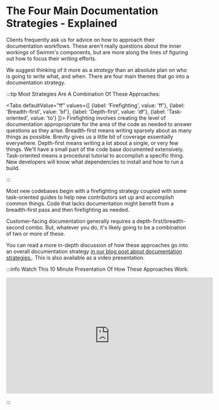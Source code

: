 
# The Four Main Documentation Strategies - Explained

Clients frequently ask us for advice on how to approach their documentation
workflows. These aren't really questions about the inner workings of Swimm's
components, but are more along the lines of figuring out how to focus their
writing efforts. 

We suggest thinking of it more as a *strategy* than an absolute plan on who
is going to write what, and when. There are four main themes that go into a 
documentation strategy.

:::tip Most Strategies Are A Combination Of These Approaches:

<Tabs
    defaultValue="ff"
    values={[
        {label: 'Firefighting', value: 'ff'},
        {label: 'Breadth-first', value: 'bf'},
        {label: 'Depth-first', value: 'df'},
        {label: 'Task-oriented', value: 'to'}
    ]}>
    <TabItem value="ff">
        Firefighting involves creating the level of documentation appropropriate
        for the area of the code as needed to answer questions as they arise.
    </TabItem>
    <TabItem value="bf">
        Breadth-first means writing sparsely about as many things as possible. Brevity
        gives us a little bit of coverage essentially everywhere.
    </TabItem>
    <TabItem value="df">
        Depth-first means writing a lot about a single, or very few things. We'll have
        a small part of the code base documented extensively. 
    </TabItem>
    <TabItem value="to">
        Task-oriented means a procedural tutorial to accomplish a specific thing. New
        developers will know what dependencies to install and how to run a build.
    </TabItem>
</Tabs>

:::

Most new codebases begin with a firefighting strategy coupled with some task-oriented
guides to help new contributors set up and accomplish common things. Code that lacks
documentation might benefit from a breadth-first pass and then firefighting as needed.

Customer-facing documentation generally requires a depth-first/breadth-second combo.
But, whatever you do, it's likely going to be a combination of two or more of these.

You can read a more in-depth discussion of how these approaches go into an overall
documentation strategy [in our blog post about documentation strategies.](https://swimm.io/blog/).
This is also available as a video presentation.

:::info Watch This 10 Minute Presentation Of How These Approaches Work:

<iframe width="560" height="315" src="https://www.youtube-nocookie.com/embed/AqRzi51xFzA" title="YouTube video player" frameborder="0" allow="accelerometer; autoplay; clipboard-write; encrypted-media; gyroscope; picture-in-picture" allowfullscreen></iframe>

:::